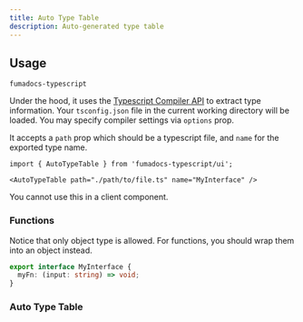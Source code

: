 ```yaml
---
title: Auto Type Table
description: Auto-generated type table
---
```


<Wrapper>

<div className="bg-background px-4 rounded-xl">
  <AutoTypeTable path="ui" name="AutoTypeTableExample" />
</div>

</Wrapper>

## Usage

```package-install
fumadocs-typescript
```

Under the hood, it uses the [Typescript Compiler API](https://github.com/microsoft/TypeScript/wiki/Using-the-Compiler-API) to extract type information.
Your `tsconfig.json` file in the current working directory will be loaded. You may specify compiler settings via `options` prop.

It accepts a `path` prop which should be a typescript file, and `name` for the exported type name.

```mdx
import { AutoTypeTable } from 'fumadocs-typescript/ui';

<AutoTypeTable path="./path/to/file.ts" name="MyInterface" />
```

<Callout title="Server Component only" type="warn">

You cannot use this in a client component.

</Callout>

### Functions

Notice that only object type is allowed. For functions, you should wrap them into an object instead.

```ts
export interface MyInterface {
  myFn: (input: string) => void;
}
```

### Auto Type Table

<AutoTypeTable path="ui" name="AutoTypeTableProps" />
